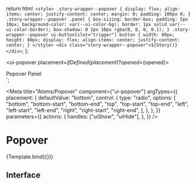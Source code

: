 
  return html` <style>
      .story-wrapper--popover {
        display: flex;
        align-items: center;
        justify-content: center;
        margin: 0;
        padding: 100px 0;
      }
      .story-wrapper--popover .panel {
        box-sizing: border-box;
        padding: 5px 10px;
        background-color: var(--ui-color-bg);
        border: 1px solid var(--ui-color-border);
        box-shadow: 0 2px 10px rgba(0, 0, 0, 0.1);
      }
      .story-wrapper--popover ui-button[slot="trigger"] button {
        width: 80px;
        height: 80px;
        display: flex;
        align-items: center;
        justify-content: center;
      }
    </style>
    <div class="story-wrapper--popover">${Story()}</div>`;
};

  <ui-popover placement=${ifDefined(placement)} ?opened=${opened}>
    <div class="panel">Popover Panel</div>
    <ui-button slot="trigger"><ui-icon name="caret-right"></ui-icon></ui-button>
  </ui-popover>
`;

<Meta
  title="Atoms/Popover"
  component={"ui-popover"}
  argTypes={{
    placement: {
      defaultValue: "bottom",
      control: {
        type: "radio",
        options: [
          "bottom",
          "bottom-start",
          "bottom-end",
          "top",
          "top-start",
          "top-end",
          "left",
          "left-start",
          "left-end",
          "right",
          "right-start",
          "right-end",
        ],
      },
    },
  }}
  parameters={{
    actions: {
      handles: ["uiShow", "uiHide"],
    },
  }}
/>

# Popover

<Canvas>
  <Story
    name="Popover"
    parameters={{ layout: "fullscreen" }}
    args={{
      placement: "top-start",
    }}
    decorators={[storyWrapper]}
  >
    {Template.bind({})}
  </Story>
</Canvas>

## Interface

<ArgsTable />
